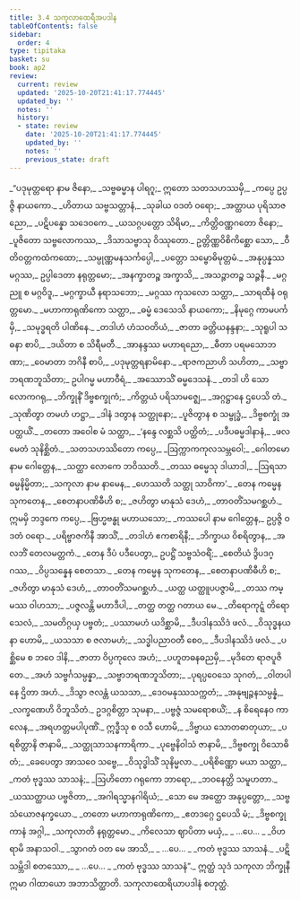 ```yaml
---
title: 3.4 သကုလာထေရီအပဒါန
tableOfContents: false
sidebar:
  order: 4
type: tipitaka
basket: su
book: ap2
review:
  current: review
  updated: '2025-10-20T21:41:17.774445'
  updated_by: ''
  notes: ''
  history:
  - state: review
    date: '2025-10-20T21:41:17.774445'
    updated_by: ''
    notes: ''
    previous_state: draft
---
```



<DynamicBreadcrumb />


<ReviewStatus review={frontmatter.review} showDetails={true} />

<HypothesisAnnotation frontmatter={frontmatter} />

<Division number="131" book="ap2" e="ch" v="20" p="65">

<Paragraph number="831" type="verses" book="ap2">
_“ပဒုမုတ္တရော နာမ ဇိနော,_  
_သဗ္ဗဓမ္မာန ပါရဂူ;_  
ဣတော သတသဟဿမှိ,_  
_ကပ္ပေ ဥပ္ပဇ္ဇိ နာယကော._  

</Paragraph>

</Division>
<Division number="132" book="ap2" e="ch" v="20" p="66">

<Paragraph number="832" type="verses" book="ap2">
_ဟိတာယ သဗ္ဗသတ္တာနံ,_  
_သုခါယ ဝဒတံ ဝရော;_  
_အတ္ထာယ ပုရိသာဇညော,_  
_ပဋိပန္နော သဒေဝကေ._  

</Paragraph>

</Division>
<Division number="133" book="ap2" e="ch" v="20" p="66">

<Paragraph number="833" type="verses" book="ap2">
_ယသဂ္ဂပတ္တော သိရိမာ,_  
_ကိတ္တိဝဏ္ဏဂတော ဇိနော;_  
_ပူဇိတော သဗ္ဗလောကဿ,_  
_ဒိသာသဗ္ဗာသု ဝိဿုတော._  

</Paragraph>

</Division>
<Division number="134" book="ap2" e="ch" v="20" p="66">

<Paragraph number="834" type="verses" book="ap2">
ဥတ္တိဏ္ဏဝိစိကိစ္ဆော သော,_  
_ဝီတိဝတ္တကထံကထော;_  
_သမ္ပုဏ္ဏမနသင်္ကပ္ပေါ,_  
_ပတ္တော သမ္ဗောဓိမုတ္တမံ._  

</Paragraph>

</Division>
<Division number="135" book="ap2" e="ch" v="20" p="66">

<Paragraph number="835" type="verses" book="ap2">
_အနုပ္ပန္နဿ မဂ္ဂဿ,_  
ဥပ္ပါဒေတာ နရုတ္တမော;_  
_အနက္ခာတဉ္စ အက္ခာသိ,_  
_အသဉ္ဇာတဉ္စ သဉ္ဇနီ._  

</Paragraph>

</Division>
<Division number="136" book="ap2" e="ch" v="20" p="66">

<Paragraph number="836" type="verses" book="ap2">
_မဂ္ဂညူ စ မဂ္ဂဝိဒူ,_  
_မဂ္ဂက္ခာယီ နရာသဘော;_  
_မဂ္ဂဿ ကုသလော သတ္ထာ,_  
_သာရထီနံ ဝရုတ္တမော._  

</Paragraph>

</Division>
<Division number="137" book="ap2" e="ch" v="20" p="66">

<Paragraph number="837" type="verses" book="ap2">
_မဟာကာရုဏိကော သတ္ထာ,_  
_ဓမ္မံ ဒေသေသိ နာယကော;_  
_နိမုဂ္ဂေ ကာမပင်္ကမှိ,_  
_သမုဒ္ဓရတိ ပါဏိနေ._  

</Paragraph>

</Division>
<Division number="138" book="ap2" e="ch" v="20" p="66">

<Paragraph number="838" type="verses" book="ap2">
_တဒါဟံ ဟံသဝတိယံ,_  
_ဇာတာ ခတ္တိယနန္ဒနာ;_  
_သုရူပါ သဓနာ စာပိ,_  
_ဒယိတာ စ သိရီမတီ._  

</Paragraph>

</Division>
<Division number="139" book="ap2" e="ch" v="20" p="66">

<Paragraph number="839" type="verses" book="ap2">
_အာနန္ဒဿ မဟာရညော,_  
_ဓီတာ ပရမသောဘဏာ;_  
_ဝေမာတာ ဘဂိနီ စာပိ,_  
_ပဒုမုတ္တရနာမိနော._  

</Paragraph>

</Division>
<Division number="140" book="ap2" e="ch" v="20" p="66">

<Paragraph number="840" type="verses" book="ap2">
_ရာဇကညာဟိ သဟိတာ,_  
_သဗ္ဗာဘရဏဘူသိတာ;_  
ဥပါဂမ္မ မဟာဝီရံ,_  
_အဿောသိံ ဓမ္မဒေသနံ._  

</Paragraph>

</Division>
<Division number="141" book="ap2" e="ch" v="20" p="66">

<Paragraph number="841" type="verses" book="ap2">
_တဒါ ဟိ သော လောကဂရု,_  
_ဘိက္ခုနိံ ဒိဗ္ဗစက္ခုကံ;_  
_ကိတ္တယံ ပရိသာမဇ္ဈေ,_  
_အဂ္ဂဋ္ဌာနေ ဌပေသိ တံ._  

</Paragraph>

</Division>
<Division number="142" book="ap2" e="ch" v="20" p="66">

<Paragraph number="842" type="verses" book="ap2">
_သုဏိတွာ တမဟံ ဟဋ္ဌာ,_  
_ဒါနံ ဒတွာန သတ္ထုနော;_  
_ပူဇိတွာန စ သမ္ဗုဒ္ဓံ,_  
_ဒိဗ္ဗစက္ခုံ အပတ္ထယိံ._  

</Paragraph>

</Division>
<Division number="143" book="ap2" e="ch" v="20" p="66">

<Paragraph number="843" type="verses" book="ap2">
_တတော အဝေါစ မံ သတ္ထာ,_  
_‘နန္ဒေ လစ္ဆသိ ပတ္ထိတံ;_  
_ပဒီပဓမ္မဒါနာနံ,_  
_ဖလမေတံ သုနိစ္ဆိတံ._  

</Paragraph>

</Division>
<Division number="144" book="ap2" e="ch" v="20" p="66">

<Paragraph number="844" type="verses" book="ap2">
_သတသဟဿိတော ကပ္ပေ,_  
_ဩက္ကာကကုလသမ္ဘဝေါ;_  
_ဂေါတမော နာမ ဂေါတ္တေန,_  
_သတ္ထာ လောကေ ဘဝိဿတိ._  

</Paragraph>

</Division>
<Division number="145" book="ap2" e="ch" v="20" p="67">

<Paragraph number="845" type="verses" book="ap2">
_တဿ ဓမ္မေသု ဒါယာဒါ,_  
_ဩရသာ ဓမ္မနိမ္မိတာ;_  
_သကုလာ နာမ နာမေန,_  
_ဟေဿတိ သတ္ထု သာဝိကာ’._  

</Paragraph>

</Division>
<Division number="146" book="ap2" e="ch" v="20" p="67">

<Paragraph number="846" type="verses" book="ap2">
_တေန ကမ္မေန သုကတေန,_  
_စေတနာပဏိဓီဟိ စ;_  
_ဇဟိတွာ မာနုသံ ဒေဟံ,_  
_တာဝတိံသမဂစ္ဆဟံ._  

</Paragraph>

</Division>
<Division number="147" book="ap2" e="ch" v="20" p="67">

<Paragraph number="847" book="ap2">
ဣမမှိ ဘဒ္ဒကေ ကပ္ပေ,_  
_ဗြဟ္မဗန္ဓု မဟာယသော;_  
_ကဿပေါ နာမ ဂေါတ္တေန,_  
ဥပ္ပဇ္ဇိ ဝဒတံ ဝရော._  

</Paragraph>

</Division>
<Division number="148" book="ap2" e="ch" v="20" p="67">

<Paragraph number="848" type="verses" book="ap2">
_ပရိဗ္ဗာဇကိနီ အာသိံ,_  
_တဒါဟံ ဧကစာရိနီ;_  
_ဘိက္ခာယ ဝိစရိတွာန,_  
_အလဘိံ တေလမတ္တကံ._  

</Paragraph>

</Division>
<Division number="149" book="ap2" e="ch" v="20" p="67">

<Paragraph number="849" type="verses" book="ap2">
_တေန ဒီပံ ပဒီပေတွာ,_  
ဥပဋ္ဌိံ သဗ္ဗသံဝရိံ;_  
_စေတိယံ ဒွိပဒဂ္ဂဿ,_  
_ဝိပ္ပသန္နေန စေတသာ._  

</Paragraph>

</Division>
<Division number="150" book="ap2" e="ch" v="20" p="67">

<Paragraph number="850" type="verses" book="ap2">
_တေန ကမ္မေန သုကတေန,_  
_စေတနာပဏိဓီဟိ စ;_  
_ဇဟိတွာ မာနုသံ ဒေဟံ,_  
_တာဝတိံသမဂစ္ဆဟံ._  

</Paragraph>

</Division>
<Division number="151" book="ap2" e="ch" v="20" p="67">

<Paragraph number="851" type="verses" book="ap2">
_ယတ္ထ ယတ္ထူပပဇ္ဇာမိ,_  
_တဿ ကမ္မဿ ဝါဟသာ;_  
_ပဇ္ဇလန္တိ မဟာဒီပါ,_  
_တတ္ထ တတ္ထ ဂတာယ မေ._  

</Paragraph>

</Division>
<Division number="152" book="ap2" e="ch" v="20" p="67">

<Paragraph number="852" type="verses" book="ap2">
_တိရောကုဋ္ဋံ တိရောသေလံ,_  
_သမတိဂ္ဂယှ ပဗ္ဗတံ;_  
_ပဿာမဟံ ယဒိစ္ဆာမိ,_  
_ဒီပဒါနဿိဒံ ဖလံ._  

</Paragraph>

</Division>
<Division number="153" book="ap2" e="ch" v="20" p="67">

<Paragraph number="853" type="verses" book="ap2">
_ဝိသုဒ္ဓနယနာ ဟောမိ,_  
_ယသသာ စ ဇလာမဟံ;_  
_သဒ္ဓါပညာဝတီ စေဝ,_  
_ဒီပဒါနဿိဒံ ဖလံ._  

</Paragraph>

</Division>
<Division number="154" book="ap2" e="ch" v="20" p="67">

<Paragraph number="854" type="verses" book="ap2">
_ပစ္ဆိမေ စ ဘဝေ ဒါနိ,_  
_ဇာတာ ဝိပ္ပကုလေ အဟံ;_  
_ပဟူတဓနဓညမှိ,_  
_မုဒိတေ ရာဇပူဇိတေ._  

</Paragraph>

</Division>
<Division number="155" book="ap2" e="ch" v="20" p="67">

<Paragraph number="855" type="verses" book="ap2">
_အဟံ သဗ္ဗင်္ဂသမ္ပန္နာ,_  
_သဗ္ဗာဘရဏဘူသိတာ;_  
_ပုရပ္ပဝေသေ သုဂတံ,_  
_ဝါတပါနေ ဌိတာ အဟံ._  

</Paragraph>

</Division>
<Division number="156" book="ap2" e="ch" v="20" p="67">

<Paragraph number="856" type="verses" book="ap2">
_ဒိသွာ ဇလန္တံ ယသသာ,_  
_ဒေဝမနုဿသက္ကတံ;_  
_အနုဗျဉ္ဇနသမ္ပန္နံ,_  
_လက္ခဏေဟိ ဝိဘူသိတံ._  

</Paragraph>

</Division>
<Division number="157" book="ap2" e="ch" v="20" p="68">

<Paragraph number="857" type="verses" book="ap2">
ဥဒဂ္ဂစိတ္တာ သုမနာ,_  
_ပဗ္ဗဇ္ဇံ သမရောစယိံ;_  
_န စိရေနေဝ ကာလေန,_  
_အရဟတ္တမပါပုဏိံ._  

</Paragraph>

</Division>
<Division number="158" book="ap2" e="ch" v="20" p="68">

<Paragraph number="858" type="verses" book="ap2">
ဣဒ္ဓီသု စ ဝသီ ဟောမိ,_  
_ဒိဗ္ဗာယ သောတဓာတုယာ;_  
_ပရစိတ္တာနိ ဇာနာမိ,_  
_သတ္ထုသာသနကာရိကာ._  

</Paragraph>

</Division>
<Division number="159" book="ap2" e="ch" v="20" p="68">

<Paragraph number="859" type="verses" book="ap2">
_ပုဗ္ဗေနိဝါသံ ဇာနာမိ,_  
_ဒိဗ္ဗစက္ခု ဝိသောဓိတံ;_  
_ခေပေတွာ အာသဝေ သဗ္ဗေ,_  
_ဝိသုဒ္ဓါသိံ သုနိမ္မလာ._  

</Paragraph>

</Division>
<Division number="160" book="ap2" e="ch" v="20" p="68">

<Paragraph number="860" type="verses" book="ap2">
_ပရိစိဏ္ဏော မယာ သတ္ထာ,_  
_ကတံ ဗုဒ္ဓဿ သာသနံ;_  
_ဩဟိတော ဂရုကော ဘာရော,_  
_ဘဝနေတ္တိ သမူဟတာ._  

</Paragraph>

</Division>
<Division number="161" book="ap2" e="ch" v="20" p="68">

<Paragraph number="861" type="verses" book="ap2">
_ယဿတ္ထာယ ပဗ္ဗဇိတာ,_  
_အဂါရသ္မာနဂါရိယံ;_  
_သော မေ အတ္ထော အနုပ္ပတ္တော,_  
_သဗ္ဗသံယောဇနက္ခယော._  

</Paragraph>

</Division>
<Division number="162" book="ap2" e="ch" v="20" p="68">

<Paragraph number="862" type="verses" book="ap2">
_တတော မဟာကာရုဏိကော,_  
_ဧတဒဂ္ဂေ ဌပေသိ မံ;_  
_ဒိဗ္ဗစက္ခုကာနံ အဂ္ဂါ,_  
_သကုလာတိ နရုတ္တမော._  

</Paragraph>

</Division>
<Division number="163" book="ap2" e="ch" v="20" p="68">

<Paragraph number="863" type="verses" book="ap2">
_ကိလေသာ ဈာပိတာ မယှံ,_  
_ …ပေ… _  
_ဝိဟရာမိ အနာသဝါ._  

</Paragraph>

</Division>
<Division number="164" book="ap2" e="ch" v="20" p="68">

<Paragraph number="864" type="verses" book="ap2">
_သွာဂတံ ဝတ မေ အာသိ,_  
_ …ပေ… _  
_ကတံ ဗုဒ္ဓဿ သာသနံ._  

</Paragraph>

</Division>
<Division number="165" book="ap2" e="ch" v="20" p="68">

<Paragraph number="865" type="verses" book="ap2">
_ပဋိသမ္ဘိဒါ စတဿော,_  
_ …ပေ… _  
_ကတံ ဗုဒ္ဓဿ သာသနံ”._  

</Paragraph>

<Paragraph number="866" book="ap2">
ဣတ္ထံ သုဒံ သကုလာ ဘိက္ခုနီ ဣမာ ဂါထာယော အဘာသိတ္ထာတိ.

</Paragraph>
</Division>

<Paragraph number="867" type="center" book="ap2">
သကုလာထေရိယာပဒါနံ စတုတ္ထံ.
</Paragraph>